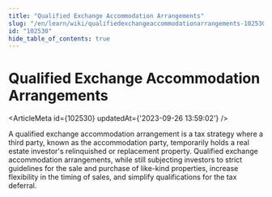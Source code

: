 ```yaml
---
title: "Qualified Exchange Accommodation Arrangements"
slug: "/en/learn/wiki/qualifiedexchangeaccommodationarrangements-102530"
id: "102530"
hide_table_of_contents: true
---
```



# Qualified Exchange Accommodation Arrangements

<ArticleMeta id={102530} updatedAt={'2023-09-26 13:59:02'} />
<div className='border-solid border-b border-t-0 my-4 border-[var(--ifm-color-gray-300)]' />

A qualified exchange accommodation arrangement is a tax strategy where a third party, known as the accommodation party, temporarily holds a real estate investor's relinquished or replacement property. Qualified exchange accommodation arrangements, while still subjecting investors to strict guidelines for the sale and purchase of like-kind properties, increase flexibility in the timing of sales, and simplify qualifications for the tax deferral.
